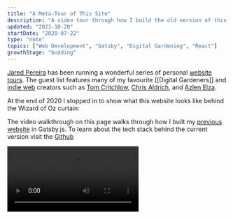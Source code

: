 ```yaml
---
title: "A Meta-Tour of This Site"
description: "A video tour through how I build the old version of this site"
updated: "2021-10-20"
startDate: "2020-07-22"
type: "note"
topics: ["Web Development", "Gatsby", "Digital Gardening", "React"]
growthStage: "budding"
---
```


[Jared Pereira](https://awarm.space/) has been running a wonderful series of personal [website tours](https://www.youtube.com/playlist?list=PLEXbN99LY3OCarUeXcxWeZzOelXQvVdAA). The guest list features many of my favourite [[Digital Gardeners]] and [indie web](https://indieweb.org/) creators such as [Tom Critchlow](https://tomcritchlow.com/), [Chris Aldrich](https://boffosocko.com/), and [Azlen Elza](https://azlen.me/).

At the end of 2020 I stopped in to show what this website looks like behind the Wizard of Oz curtain:

<Alert>

The video walkthrough on this page walks through how I built my [previous
website](https://github.com/MaggieAppleton/maggieappleton.com) in Gatsby.js. To learn about the tech stack behind the current
version visit the
[Github](https://github.com/MaggieAppleton/maggieappleton.com-V2)

</Alert>

<Video src="https://www.youtube.com/embed/bUGoPcQleto" />

<Spacer size="small" />

### Tech Stack and Features

- Built with [Gatsby](https://www.gatsbyjs.org/), which uses [React](https://reactjs.org/) for rendering and [GraphQL](https://graphql.org/) for data fetching
- All posts (notes, essays, books) written with [MDX](https://mdxjs.com/) - allows me to write React components inside markdown files for extra JavaScript power ✨
- I use the CSS-in-JS library [emotion](https://emotion.sh/docs/introduction) for styling components
- Responsive footnotes implemented with [Tufte CSS](https://edwardtufte.github.io/tufte-css/) (no JavaScript required!)
- [[Bi-Directional Links]] with <a href="https://github.com/aengusmcmillin/gatsby-theme-brain">gatsby-theme-brain</a>, and page previews adapted from <a href="https://github.com/aravindballa/gatsby-theme-andy">gatsby-theme-andy</a>
- [Tippy.js](https://atomiks.github.io/tippyjs/) for tooltip popovers
- Images hosted on [Cloudinary](https://cloudinary.com/) to avoid the long build times when using [gatsby-image](https://www.gatsbyjs.org/packages/gatsby-image/)
- Deploys to [Netlify](https://www.netlify.com/) directly from Github. Currently takes 4 minutes for the site to build and deploy. I have no idea if that's good or not, but I'll take it 🤷🏻‍♀️

<Spacer size="small" />

<SimpleCard>

If you want to see all the source code yourself, feel free to wander around in the [Github repo](https://github.com/MaggieAppleton/maggieappleton.com).

</SimpleCard>
